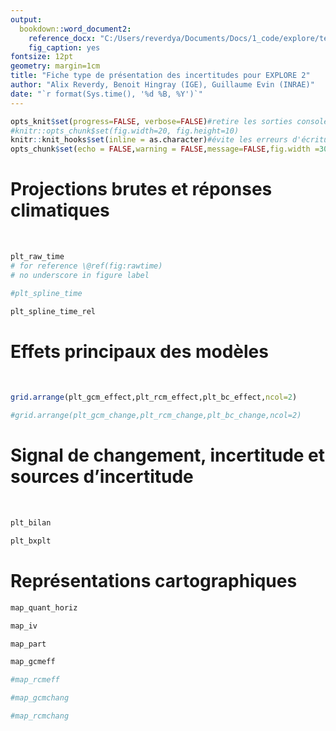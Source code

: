```yaml
---
output:
  bookdown::word_document2:
    reference_docx: "C:/Users/reverdya/Documents/Docs/1_code/explore/template_word.docx"
    fig_caption: yes
fontsize: 12pt
geometry: margin=1cm
title: "Fiche type de présentation des incertitudes pour EXPLORE 2"
author: "Alix Reverdy, Benoit Hingray (IGE), Guillaume Evin (INRAE)"
date: "`r format(Sys.time(), '%d %B, %Y')`"
---
```


```r
opts_knit$set(progress=FALSE, verbose=FALSE)#retire les sorties consoles
#knitr::opts_chunk$set(fig.width=20, fig.height=10) 
knitr::knit_hooks$set(inline = as.character)#évite les erreurs d'écriture des arrondis
opts_chunk$set(echo = FALSE,warning = FALSE,message=FALSE,fig.width =30/2.54,fig.height = 20/2.54)#in inches
```


<!-- Ce document a pour objectif d’illustrer par une série d’exemples les représentations graphiques produites en sortie de l’analyse de la partition d’incertitude entre les différentes chaînes de modélisation. Il a aussi pour but de nourrir la discussion sur les choix graphiques et la compréhension des concepts illustrés sur les figures proposées. Les données utilisées ne doivent pas être interprétées en tant que telles, car elles sont issues d’un **sous-ensemble arbitraire des chaînes de modélisation d’EXPLORE 2 et encore soumises à des modifications futures**. -->

<!-- Le module annuel d’un bassin versant sera utilisé à titre illustratif, mais les représentations proposées sont valables pour d’autres séries temporelles d’indicateurs hydrologiques. De même, on a choisi ici le bassin de la Seine à Poses, mais les représentations graphiques sont transférables à un autre exutoire. -->

<!-- Les analyses (estimation de la moyenne d’ensemble, des effets principaux pour les différents modèles et scénarios et des différentes sources d’incertitudes) sont obtenues avec la méthode QUALYPSO. La méthode permet en particulier de traiter les ensembles de projections incomplets (avec des combinaisons de modèles et expériences manquantes). Elle produit une estimation de la moyenne d’ensemble et des incertitudes proches de celles qui auraient été obtenues avec un ensemble complet. -->

<!-- Les changements décrits sont des changements relatifs du module annuel de débit par rapport à la période de référence 1975-2005 (centrée sur 1990) . -->





\newpage

# Projections brutes et réponses climatiques

<br>

```r

plt_raw_time
# for reference \@ref(fig:rawtime)
# no underscore in figure label
```

<!-- Chaque panel montre les chroniques pour un modèle GCM et un ou plusieurs modèles RCMs du module annuel de débit de la Seine à Poses. On peut noter l’importante variabilité interannuelle à décennale (variabilité interne) qui “bruite” les tendances. Le module annuel de la Seine à Poses projeté avec le GCM HadGEM2-ES, le RCM REMO et le modèle hydrologique SIM2 pour l’année 2092 s’élève à 1300 m3/s. -->

<!-- **Eclairages :** -->

<!-- 1. Quelque soit la chaîne de simulation, la variabilité temporelle des projections est importante. Pour le cas présent des projections de débit, elle “bruite” de façon importantes les tendances au changement: le module annuel projeté avec la chaîne HadGEM2-ES/REMO/SIM2 à tendance à augmenter sur le siècle mais les fluctuations interannuelles importantes conduisent à des valeurs pour certaines années qui peuvent être moins fortes que celles de la période actuelle. -->

<!-- 2. Les différentes projections obtenues pour un même GCM présentent des chronologies (fluctuations) similaires, ce qui est attendu car les RCMs sont forcés par la même chronologie des conditions atmosphériques “grande échelle”. -->


```r

#plt_spline_time

```

<!-- **A noter :** -->

<!-- 1. La réponse climatique d’une chaîne de simulation pour une période future donnée est la réponse moyenne attendue du système considéré pour cette chaîne aux forçages climatiques (par ex. les gaz à effet de serre). C’est la partie basse fréquence de la chronique des projections brutes. Elle présente donc une évolution lente. -->

<!-- 2. L’écart des projections brutes à la réponse climatique résulte de la variabilité inter-annuelle et des variabilités à plus basse fréquence du système climatique (variabilité interne). Ici, la réponse climatique de chaque chaîne de simulation est extraite des projections brutes à l’aide d’un modèle de spline (c’est donc une réponse climatique estimée). Ces réponses climatiques sont aussi calculées pour les RCP 2.6 et 4.5 (non illustré). -->


<!-- **Eclairages :** -->

<!-- 1. La réponse climatique de la chaîne de modélisation MPI-ESM-LR/REMO présente une tendance à la hausse sur tout le siècle, passant de 500 m3/s en 1990 à plus de 600 m3/s à l'horizon 2100. -->

<!-- 2. Les projections brutes présentent autour de la réponse climatique estimée des fluctuations interannuelles et basses fréquences importantes qui alternativement réduisent cette tendance à la hausse (période 2020-2030 puis 2050-2070) ou l’accentuent (période 2070-2080 puis 2090-2100) pour MPI-ESM-LR/REMO. Ces fluctuations sont dues à la variabilité interne du climat. -->

<!-- 3. Une autre expérience climatique avec cette même chaîne de modélisation aurait produit une réponse climatique similaire, mais aurait produit une chronologie des fluctuations très différente. -->

<!-- 4. Il est donc fondamental de séparer ces 2 composantes (signal / fluctuations) pour avoir une estimation robuste des changements à attendre pour la chaîne considérée.  -->


```r

plt_spline_time_rel

```

<!-- **A noter :** -->

<!-- L'utilisation du changement relatif, permet d'obtenir des réponses en changement climatique du module annuel du débit et de pouvoir inter-comparer des bassins avec un débit initial différent. Cette réponse relative est calculée par rapport à la référence de réponse climatique de 1990 (année centrale de la période de référence 1975-2005), extraite de l'estimation par le modèle spline illustrée en Figure \@ref(fig:splinetime). -->


<!-- **Eclairages :** -->

<!-- Ainsi, le changement relatif du module annuel de débit en 2100 par rapport à 1990 est de l'ordre de 25% en réponse climatique, avec des variations du signal brut entre -50 et +100% sur le 21e siècle. -->






\newpage

# Effets principaux des modèles

<br>


```r

grid.arrange(plt_gcm_effect,plt_rcm_effect,plt_bc_effect,ncol=2)

```


<!-- **A noter : ** -->

<!-- 1. L’effet principal d’un modèle donné est la différence entre la réponse moyenne en changement que ce modèle induit par rapport à la réponse moyenne en changement obtenue pour l’ensemble des chaînes de modélisation.  -->

<!-- 2. La somme des effets principaux pour les différents modèles d’un type donné est donc toujours nulle (e.g. la somme des effets principaux obtenus pour les 9 GCMs considérés dans l'ensemble complet EXPLORE 2 sera nulle; la somme des effets principaux des 7 MHs sera nulle, etc…).  -->

<!-- 3. Quel que soit le modèle, son effet principal pour la période de référence (1990) est nul par construction (car la réponse en changement est nulle pour toutes les chaînes de modélisation).  -->

<!-- 4. La réponse en changement d’une chaine de modélisation donnée peut être estimée par la somme de la réponse en changement moyen de l’ensemble complet et des effets principaux de tous les modèles particuliers utilisés pour cette chaîne (e.g. changement moyen + effet IPSL + effet REMO + effet ADAMONT + effet Mordor). -->

<!-- 5. La connaissance des effets principaux des différents modèles permet d’identifier les modèles proches de la moyenne d’ensemble ainsi que les modèles les plus “déviants” et permet éventuellement par la suite d’orienter le choix de chaînes de modélisation spécifiques pour l’étude d’impacts. -->

<!-- **Eclairages :** -->

<!-- 1. Effets principaux des GCMs : A l’horizon 2050 le modèle de l’IPSL a un effet principal d’environ 9%, cela veut dire que les chaînes contenant ce modèle présenteront en moyenne une valeur de changement relatif du module annuel de 9% de plus que la moyenne d’ensemble. A l’inverse, le modèle EC-EARTH a tendance à produire des modules annuels de débit plus faibles que la moyenne dans le futur et le modèle du CNRM est toujours très proche de la moyenne d’ensemble. Une valeur négative d’effet principal ne correspond pas forcément à une baisse de l’indicateur, dans le cas où le changement moyen de l’ensemble est fortement positif. -->

<!-- 2. Effets principaux des RCMs: la réponse en changement de WRF est 40% au-dessus de la réponse en changement moyenne de l’ensemble; la réponse en changement de ALADIN est 20% en-dessous de la réponse en changement moyenne de l’ensemble à l'horizon 2100. -->

```r

#grid.arrange(plt_gcm_change,plt_rcm_change,plt_bc_change,ncol=2)

```

<!-- **A noter : ** -->

<!-- On représente ici non pas les effets principaux, mais le changement relatif moyen de chaque modèle. Soit la somme de son effet principal et du changement moyen de l'ensemble inter-modèles. -->

<!-- **Eclairages :** -->

<!-- A l’horizon 2050 le modèle de l’IPSL a un changement moyen d'environ +20%, alors que EC-EARTH montre un changement moyen de seulement 3%. On note bien que malgré un effet principal négatif (Figure \@ref(fig:eff)) EC-EARTH montre un changement moyen positif. Il produit des changements plus faibles que la moyenne d'ensemble, mais néanmoins positifs. -->






\newpage

# Signal de changement, incertitude et sources d'incertitude

<br>

```r

plt_bilan

```

```r

plt_bxplt

```


\newpage

# Représentations cartographiques

```r

map_quant_horiz

```


<!-- **Eclairages : ** -->

<!-- On observe une variation spatiale assez importante du signal de changement relatif du module annuel à l'échelle du territoire, avec des valeurs moyennes comprises entre environ entre -30% et +50% suivant la région, mais des transitions spatiales assez régulières. L'intervalle de confiance produit des valeurs d'environ -50% au Sud jusqu'à +100% au Nord en 2085. Plus l'horizon temporel est distant, plus le changement (positif ou négatif) est marqué et l'incertitude est grande. -->


```r

map_iv

```


```r

map_part

```

<!-- **Eclairages : ** -->

<!-- 1. La figure précédente montrait l'incertitude sur le signal de réponse au changement climatique, sans prise en compte de la variabilité interne du système climatique. Pour référence l'incertitude (écart-type) de cette variabilité est donné ici, afin de mettre en perspective signaux de changements et variabilité interne. -->

<!-- 2. Cette incertitude est comprise entre 30 et 80% environ, avec un maximum sur le pourtour Méditerranéen. -->



```r

map_gcmeff

```

<!-- **Eclairages : ** -->

<!-- 1. On représente cette fois les effets principaux de chaque GCM. Il est ainsi possible de voir que le modèle du CNRM a un effet principal très faible (sauf sur les Pyrénées) et produit donc des valeurs de module annuel très proches de la moyenne d'ensemble multi-modèles. A l'inverse, EC-EARTH produit des valeurs plus faibles que la moyenne dans le Nord. La dispersion des GCMs est très peu marquée sur un bande Nord-Ouest à Sud-Est où tous les GCMs ont des effets principaux très faibles. -->

<!-- 2. En chaque point la somme des effets est nulle par hypothèse de construction. -->


```r

#map_rcmeff

```


<!-- **Eclairages : ** -->

<!-- On représente cette fois les effets principaux de chaque RCM. Le résultat marquant ici est une illustration de l'utilité d'étudier les effets principaux. On peut voir qu'avec notre sous-ensemble arbitraire d'EXPLORE 2 le RCM WRF381P a un effet principal particulièrement marqué sur le bassin Parisien. Il produit donc des modules annuels de débit environ 40% plus élevés que la moyenne d'ensemble. On a donc pu mettre en évidence (pour cet exemple arbitraire) un maillon de la chaîne de modélisation particulièrement intéressant à étudier en détail si l'intérêt de l'utilisateur se porte sur les fortes augmentations ou à retirer si ce dernier se porte sur des scénarios plus médians. -->

```r

#map_gcmchang

```

<!-- **Eclairages : ** -->

<!-- 1. La représentation des effets principaux a l'avantage d'isoler facilement les modèles les plus divergents, mais peut être trompeuse, ne prenant pas en compte le signe du changement moyen. On a donc représenté ici le changement moyen de chaque GCM. -->

<!-- 2. Cette figure permet de mettre en évidence que si le changement moyen produit par EC-EARTH est assez faible et continu sur toute la France, il existe un fort contraste Nord-Sud sur les changements relatifs prédits par le modèle de l'IPSL, avec une diminution dans la zone Pyrénéenne et une augmentation dans le Nord. -->


```r

#map_rcmchang

```

<!-- **Eclairages : ** -->

<!-- On retrouve le changement positif marqué de WRF381P. Mais cette nouvelle représentation permet d'illustrer que même si les autres modèles présentent des effets principaux relativement négatifs, le changement associé peut être positif (RACMO22E dans le Nord par exemple). -->